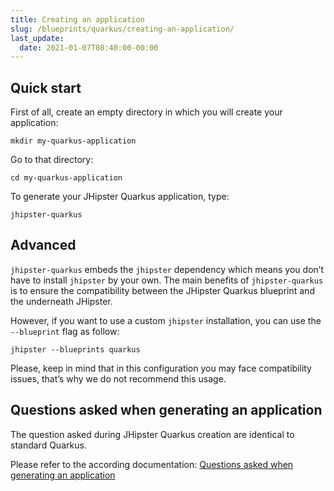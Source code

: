 ```yaml
---
title: Creating an application
slug: /blueprints/quarkus/creating-an-application/
last_update:
  date: 2021-01-07T08:40:00-00:00
---
```


## Quick start

First of all, create an empty directory in which you will create your application:

`mkdir my-quarkus-application`

Go to that directory:

`cd my-quarkus-application`

To generate your JHipster Quarkus application, type:

`jhipster-quarkus`


## Advanced

`jhipster-quarkus` embeds the `jhipster` dependency which means you don’t have to install `jhipster` by your own. The main benefits of `jhipster-quarkus` is to ensure the compatibility between the JHipster Quarkus blueprint and the underneath JHipster.

However, if you want to use a custom `jhipster` installation, you can use the `--blueprint` flag as follow:

`jhipster --blueprints quarkus`

Please, keep in mind that in this configuration you may face compatibility issues, that’s why we do not recommend this usage.


## Questions asked when generating an application

The question asked during JHipster Quarkus creation are identical to standard Quarkus.

Please refer to the according documentation: [Questions asked when generating an application](/creating-an-app/#questions-asked-when-generating-an-application)
